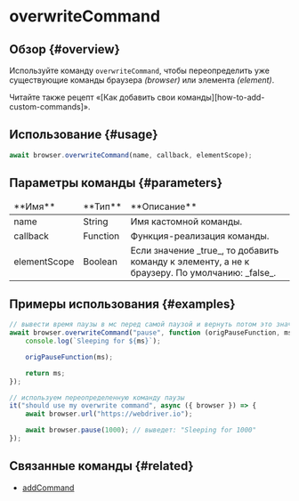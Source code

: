 
# overwriteCommand

## Обзор {#overview}

Используйте команду `overwriteCommand`, чтобы переопределить уже существующие команды браузера _(browser)_ или элемента _(element)_.

<Admonition type="info">
    Читайте также рецепт «[Как добавить свои команды][how-to-add-custom-commands]».
</Admonition>

## Использование {#usage}

```javascript
await browser.overwriteCommand(name, callback, elementScope);
```

## Параметры команды {#parameters}

<table>
<thead>
<tr><td>**Имя**</td><td>**Тип**</td><td>**Описание**</td></tr>
</thead>
<tbody>
<tr><td>name</td><td>String</td><td>Имя кастомной команды.</td></tr>
<tr><td>callback</td><td>Function</td><td>Функция-реализация команды.</td></tr>
<tr><td>elementScope</td><td>Boolean</td><td>Если значение _true_, то добавить команду к элементу, а не к браузеру. По умолчанию: _false_.</td></tr>

</tbody>
</table>

## Примеры использования {#examples}

```javascript
// вывести время паузы в мс перед самой паузой и вернуть потом это значение
await browser.overwriteCommand("pause", function (origPauseFunction, ms) {
    console.log(`Sleeping for ${ms}`);

    origPauseFunction(ms);

    return ms;
});

// используем переопределенную команду паузы
it("should use my overwrite command", async ({ browser }) => {
    await browser.url("https://webdriver.io");

    await browser.pause(1000); // выведет: "Sleeping for 1000"
});
```

## Связанные команды {#related}

-   [addCommand](./addCommand)

[how-to-add-custom-commands]: https://webdriver.io/docs/customcommands/#adding-custom-commands
